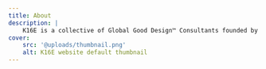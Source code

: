 ```yaml
---
title: About
description: |
    K16E is a collective of Global Good Design™ Consultants founded by Kabolobari Benakole.
cover:
    src: '@uploads/thumbnail.png'
    alt: K16E website default thumbnail
---
```


<Title
    title="The Big Vision"
    subtitle="About K16E"
    flipped={ true }
    swapped={ false }
/>
<BlockText tag="div">
    We want to be able to design everything, anything. As long as *our* touch can make it better, can transform it, and can improve lives, we want to design *that* thing.

    We can design a better spoon. We can design traffic—vehicular, human, even non-human. We can design sleep. We can design community...

    Because design sells *everything*! We can design *anything*.
</BlockText>
<Tiles
    title="Our Core Focus"
    tiles={['Brand', 'Copy', 'Web', 'Mobile', 'Proto']}
/>
<Richtext
    placement="spread"
    tag="div">
    Our current focus includes brand design, responsive websites, progressive web applications, mobile apps, and web application frontends (mostly for SaaS products). But as we grow, we want to attract specialists in various fields to become consultants with us, using our [principles](https://gdi.k16e.co) and tastes to design everything.
</Richtext>
<Floats
    title="What drives us"
    image={ { filename: kb, alt: 'Kabolobari Benakole', caption: 'Kabolobari Benakole, kb at Lufasi Park, Abijo where he loves to decompress.', orientation: 'profile' } }>
    Our edge and core strength have come from a unique “eye” on design possessed first by Kabolobari Benakole, kb and actively shared by every founding member.

    This keen eye, profound empathy, and a deliberate depth of study and practice of the art and science of design, of everything, have all led us to develop an in-house methodology to design anything.

    Our methodology is called Pentacle (formerly Mothership), a stepwise pentagonal process that we apply to design anything, anything at all. Pentacle, as in five (5), has nothing to do with ["lucky charm"](https://en.wikipedia.org/wiki/Pentacle) -- design isn't magic or miracle, but a logical ordering of things to correspond sensibly (close enough) to how these might be experienced in order to delight.

    *(Documentation for Pentacle is in progress, and will be published on the website soon. Stay tuned. Actually, [keep checking.](/blog/pentacle))*
</Floats>
<Richtext
    placement="spread"
    tag="div">
    As an entity, we want to improve, change, and evolve how everything is designed as long as it impacts life.
</Richtext>